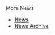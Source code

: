 {{Newsitem| date=11 January 2007 WDST (2007-01-11)| author=[[Sham Chukoury]]| title=We interrupt your regular program for a short announcement| text=You might have met our most [[IRC Quotes/2006#2006-11-19_-_XMMS2_is_spyware | ''serious'' user]], but I bet you didn't know that the incident has made [[wikipedia:XMMS2#Spyware_'Controversy' | Wikipedia]]! OK, that's enough sarcasm, here it is in plain english: XMMS2 does not, and cannot, bundle any spyware components and here's why:
# We make it abundantly clear exactly what [[ET | xmms2-et]] is, why it exists and what it does.
# xmms2-et does get installed by default, but it makes no attempt to hide the fact.
# The is no obscure EULA aimed at misleading you and tricking you into getting xmms2-et installed.
# The XMMS2 system and associated utilities are all available under open source licences. If you don't feel safe, you can look at the [http://git.xmms.se code] yourself and make up your own mind.

In short, we might be dropping aliens on your computer, but they're friendly and harmless, and you can ask them to leave at any time!
}}

{{Newsitem| date=02 December 2006 CLST (2006-12-02)| author=[[Tobias RundstrÃ¶m]]| title=New release. [[Release:DrHouse|DrHouse]] is out.| text=We (the XMMS2 Team) have released [[Release:DrHouse|DrHouse]] which includes some minor feature additions and bugfixes, prior to some major changes in the next release cycle. (See [[Release:DrHouse#Release_Notes|release notes]] for full details.)
}}

{{Newsitem| date=16 November 2006 WST (2006-11-16)| author=[[Sham Chukoury]]| title=It's meeting time!| text=Come join us on the 20th of November for our first [[IRC Meeting]]!}}

;More News
* [[News]]
* [[News Archive]]